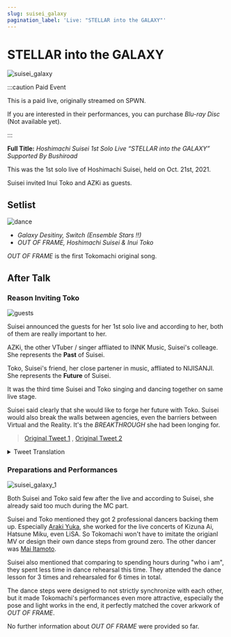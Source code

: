 ```yaml
---
slug: suisei_galaxy
pagination_label: 'Live: "STELLAR into the GALAXY"'
---
```



# STELLAR into the GALAXY

![suisei_galaxy](./assets/suisei_galaxy.jpg)

:::caution Paid Event

This is a paid live, originally streamed on SPWN.

If you are interested in their performances, you can purchase _Blu-ray Disc_ (Not available yet).

:::

**Full Title:** _Hoshimachi Suisei 1st Solo Live “STELLAR into the GALAXY” Supported By Bushiroad_

This was the 1st solo live of Hoshimachi Suisei, held on Oct. 21st, 2021.

Suisei invited Inui Toko and AZKi as guests.

## Setlist

![dance](./assets/20211021_04.jpg)

- _Galaxy Desitiny, Switch (Ensemble Stars !!)_
- _OUT OF FRAME, Hoshimachi Suisei & Inui Toko_

_OUT OF FRAME_ is the first Tokomachi original song.

## After Talk

### Reason Inviting Toko

![guests](./assets/20211021_03.jpg)

> <YTTime Id="d95pYGLpgXE" Time="45:05" Desc="Guest announcement" />

Suisei announced the guests for her 1st solo live and according to her, both of them are really important to her.

AZKi, the other VTuber / singer affliated to INNK Music, Suisei's colleage. She represents the **Past** of Suisei.

Toko, Suisei's friend, her close partener in music, affliated to NIJISANJI. She represents the **Future** of Suisei.

It was the third time Suisei and Toko singing and dancing together on same live stage.

Suisei said clearly that she would like to forge her future with Toko. Suisei would also break the walls between agencies, even the barriers between Virtual and the Reality. It's the _BREAKTHROUGH_ she had been longing for.

> [<SNSIcon Name="twitter" /> Original Tweet 1](https://twitter.com/inui_toko/status/1436300024401436673) , [<SNSIcon Name="twitter" /> Original Tweet 2](https://twitter.com/suisei_hosimati/status/1436303328741265410)

<details> <summary>Tweet Translation</summary>

<img src={require('./assets/20211021_06.jpg').default} style={{ width: '35rem' }} />
<br />
<img src={require('./assets/20211021_05.jpg').default} style={{ width: '35rem' }} />
<br />

</details>

### Preparations and Performances

![suisei_galaxy_1](./assets/20211021_01.jpg)

> <YTTime Id="9G6I4EQT3G8" Time="17:21" Desc="Suisei's after talk about guests" />

> <YTTime Id="Ql5YkeQ6iDg" Time="04:31" Desc="Tokomachi talking on radio" />

Both Suisei and Toko said few after the live and according to Suisei, she already said too much during the MC part.

Suisei and Toko mentioned they got 2 professional dancers backing them up. Especially [<SNSIcon Name="twitter" /> Araki Yuka](https://twitter.com/araki__yuka), she worked for the live concerts of Kizuna Ai, Hatsune Miku, even LiSA. So Tokomachi won't have to imitate the origianl MV or design their own dance steps from ground zero. The other dancer was [<SNSIcon Name="twitter" /> Mai Itamoto](https://twitter.com/mai_dance_mai).

Suisei also mentioned that comparing to spending hours during "who i am", they spent less time in dance rehearsal this time. They attended the dance lesson for 3 times and rehearsaled for 6 times in total.

The dance steps were designed to not strictly synchronize with each other, but it made Tokomachi's performances even more attractive, especially the pose and light works in the end, it perfectly matched the cover arkwork of _OUT OF FRAME_.

No further information about _OUT OF FRAME_ were provided so far.
